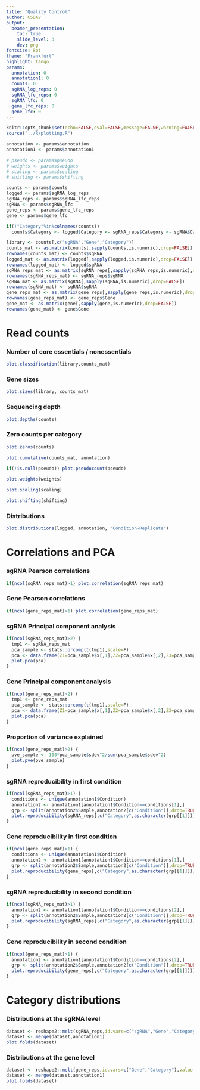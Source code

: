 ```yaml
---
title: "Quality Control"
author: CSDAV
output:
  beamer_presentation:
    toc: true
    slide_level: 3
    dev: png
fontsize: 8pt
theme: "Frankfurt"
highlight: tango
params:
  annotation: 0
  annotation1: 0
  counts: 0
  sgRNA_log_reps: 0
  sgRNA_lfc_reps: 0
  sgRNA_lfc: 0
  gene_lfc_reps: 0
  gene_lfc: 0
---
```


```r
knitr::opts_chunk$set(echo=FALSE,eval=FALSE,message=FALSE,warning=FALSE,results='hide')
source("../R/plotting.R")
```

```r
annotation <- params$annotation
annotation1 <- params$annotation1

# pseudo <- params$pseudo
# weights <- params$weights
# scaling <- params$scaling
# shifting <- params$shifting

counts <- params$counts
logged <- params$sgRNA_log_reps
sgRNA_reps <- params$sgRNA_lfc_reps
sgRNA <- params$sgRNA_lfc
gene_reps <- params$gene_lfc_reps
gene <- params$gene_lfc

if(!"Category"%in%colnames(counts))
  counts$Category <- logged$Category <- sgRNA_reps$Category <- sgRNA$Category <- gene_reps$Category <- gene$Category <- "All"

library <- counts[,c("sgRNA","Gene","Category")]
counts_mat <- as.matrix(counts[,sapply(counts,is.numeric),drop=FALSE])
rownames(counts_mat) <- counts$sgRNA
logged_mat <- as.matrix(logged[,sapply(logged,is.numeric),drop=FALSE])
rownames(logged_mat) <- logged$sgRNA
sgRNA_reps_mat <- as.matrix(sgRNA_reps[,sapply(sgRNA_reps,is.numeric),drop=FALSE])
rownames(sgRNA_reps_mat) <- sgRNA_reps$sgRNA
sgRNA_mat <- as.matrix(sgRNA[,sapply(sgRNA,is.numeric),drop=FALSE])
rownames(sgRNA_mat) <- sgRNA$sgRNA
gene_reps_mat <- as.matrix(gene_reps[,sapply(gene_reps,is.numeric),drop=FALSE])
rownames(gene_reps_mat) <- gene_reps$Gene
gene_mat <- as.matrix(gene[,sapply(gene,is.numeric),drop=FALSE])
rownames(gene_mat) <- gene$Gene
```

# Read counts

### Number of core essentials / nonessentials
```r
plot.classification(library,counts_mat)
```

### Gene sizes
```r
plot.sizes(library, counts_mat)
```

### Sequencing depth
```r
plot.depths(counts)
```

### Zero counts per category
```r
plot.zeros(counts)
```

<!-- ### Cumulative distributions -->
```r
plot.cumulative(counts_mat, annotation)
```

<!-- # Normalized counts -->

<!-- ### Pseudocount optimization -->
```r
if(!is.null(pseudo)) plot.pseudocount(pseudo)
```

<!-- ### Preliminary sgRNA rank weights from unfiltered controls -->
```r
plot.weights(weights)
```

<!-- ### Preliminary sgRNA sample scaling factors from unfiltered controls -->
```r
plot.scaling(scaling)
```

<!-- ### Preliminary sgRNA sample shifting factors from unfiltered controls -->
```r
plot.shifting(shifting)
```

### Distributions
```r
plot.distributions(logged, annotation, "Condition~Replicate")
```

# Correlations and PCA

### sgRNA Pearson correlations
```r
if(ncol(sgRNA_reps_mat)>1) plot.correlation(sgRNA_reps_mat)
```

### Gene Pearson correlations
```r
if(ncol(gene_reps_mat)>1) plot.correlation(gene_reps_mat)
```

### sgRNA Principal component analysis
```r
if(ncol(sgRNA_reps_mat)>2) {
  tmp1 <- sgRNA_reps_mat
  pca_sample <- stats::prcomp(t(tmp1),scale=F)
  pca <- data.frame(Z1=pca_sample$x[,1],Z2=pca_sample$x[,2],Z3=pca_sample$x[,3],Sample=colnames(tmp1))
  plot.pca(pca)
}
```

### Gene Principal component analysis
```r
if(ncol(gene_reps_mat)>2) {
  tmp1 <- gene_reps_mat
  pca_sample <- stats::prcomp(t(tmp1),scale=F)
  pca <- data.frame(Z1=pca_sample$x[,1],Z2=pca_sample$x[,2],Z3=pca_sample$x[,3],Sample=colnames(tmp1))
  plot.pca(pca)
}
```

### Proportion of variance explained
```r
if(ncol(gene_reps_mat)>2) {
  pve_sample <- 100*pca_sample$sdev^2/sum(pca_sample$sdev^2)
  plot.pve(pve_sample)
}
```

### sgRNA reproducibility in first condition
```r
if(ncol(sgRNA_reps_mat)>1) {
  conditions <- unique(annotation1$Condition)
  annotation2 <- annotation1[annotation1$Condition==conditions[1],]
  grp <- split(annotation2$Sample,annotation2[c("Condition")],drop=TRUE)
  plot.reproducibility(sgRNA_reps[,c("Category",as.character(grp[[1]]))],names(grp)[1])
}
```

### Gene reproducibility in first condition
```r
if(ncol(gene_reps_mat)>1) {
  conditions <- unique(annotation1$Condition)
  annotation2 <- annotation1[annotation1$Condition==conditions[1],]
  grp <- split(annotation2$Sample,annotation2[c("Condition")],drop=TRUE)
  plot.reproducibility(gene_reps[,c("Category",as.character(grp[[1]]))],names(grp)[1])
}
```

### sgRNA reproducibility in second condition
```r
if(ncol(sgRNA_reps_mat)>1) {
  annotation2 <- annotation1[annotation1$Condition==conditions[2],]
  grp <- split(annotation2$Sample,annotation2[c("Condition")],drop=TRUE)
  plot.reproducibility(sgRNA_reps[,c("Category",as.character(grp[[1]]))],names(grp)[1])
}
```

### Gene reproducibility in second condition
```r
if(ncol(gene_reps_mat)>1) {
  annotation2 <- annotation1[annotation1$Condition==conditions[2],]
  grp <- split(annotation2$Sample,annotation2[c("Condition")],drop=TRUE)
  plot.reproducibility(gene_reps[,c("Category",as.character(grp[[1]]))],names(grp)[1])
}
```

# Category distributions

### Distributions at the sgRNA level
```r
dataset <- reshape2::melt(sgRNA_reps,id.vars=c("sgRNA","Gene","Category"),value.name="Value",variable.name="Sample")
dataset <- merge(dataset,annotation1)
plot.folds(dataset)
```

### Distributions at the gene level
```r
dataset <- reshape2::melt(gene_reps,id.vars=c("Gene","Category"),value.name="Value",variable.name="Sample")
dataset <- merge(dataset,annotation1)
plot.folds(dataset)
```

